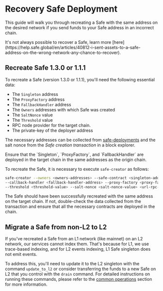 

# Recovery Safe Deployment

This guide will walk you through recreating a Safe with the same address on the desired network if you send funds to your Safe address in an incorrect chain.

<Callout type='info' emoji='ℹ️'>
  It's not always possible to recover a Safe, learn more [here](https://help.safe.global/en/articles/40812-i-sent-assets-to-a-safe-address-on-the-wrong-network-any-chance-to-recover).
</Callout>

## Recreate Safe 1.3.0 or 1.1.1

To recreate a Safe (version 1.3.0 or 1.1.1), you'll need the following essential data:

- The `Singleton` address
- The `ProxyFactory` address
- The `FallbackHandler` address
- The `Owners` addresses with which Safe was created
- The `SaltNonce` value
- The `Threshold` value
- RPC node provider for the target chain.
- The private-key of the deployer address

The necessary addresses can be collected from [safe-deployments](https://github.com/safe-global/safe-deployments/tree/main/src/assets) and the salt nonce from the *Safe creation transaction* in a block explorer.

<Callout type="warning" emoji="⚠️">
  Ensure that the `Singleton`, `ProxyFactory`, and `FallbackHandler` are deployed in the target chain in the same addresses as the origin chain.
</Callout>

To recreate the Safe, it is necessary to execute `safe-creator` as follows:

```bash
safe-creator --owners <owners-addresses> --safe-contract <singleton-address>
--callback-handler <fallback-handler-address> --proxy-factory <proxy-factory-address>
--threshold <threshold-value> --salt-nonce <salt-nonce-value> <url-rpc-node>  <deployer-private-key>
```

The Safe should have been successfully recreated with the same address on the target chain. If not, double-check the data collected from the transaction and ensure that all the necessary contracts are deployed in the chain.

## Migrate a Safe from non-L2 to L2

If you've recreated a Safe from an L1 network (like mainnet) on an L2 network, our services cannot index them. That's because for L1, we use trace-based indexing, and for L2 events indexing, L1 Safe singleton does not emit events.

To address this, you'll need to update it to the L2 singleton with the command `update_to_l2` or consider transferring the funds to a new Safe on L2 that you control with the `drain` command.
For detailed instructions on running these commands, please refer to the [common operations](../cli-reference.mdx#common-operations) section for more information.